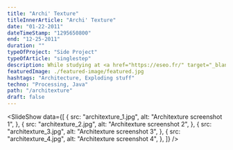 ```yaml
---
title: "Archi' Texture"
titleInnerArticle: "Archi' Texture"
date: "01-22-2011"
dateTimeStamp: "1295650800"
end: "12-25-2011"
duration: ""
typeOfProject: "Side Project"
typeOfArticle: "singlestep"
description: While studying at <a href="https://eseo.fr/" target="_blank">ESEO</a> I explored and tested several programming languages in my spare time.<br>This is how I discovered <a href="http://en.wikipedia.org/wiki/Processing_(programming_language)" target="_blank">Processing</a>, a Java based program made for creative developers.<br>Convinced by the potential of this software I partnered with a <a href="https://www.linkedin.com/in/thibaudgabillard/" target="_blank">friend</a> and launched Archi’ Texture.<br><br><b>Key outcomes:</b><ul><li>Learnt a new programming language (Java).</li><li>Developed an innovative algorythm that manipulates and animates images to create generative art.</li></ul>
featuredImage: ./featured-image/featured.jpg
hashtags: "Architecture, Exploding stuff"
techno: "Processing, Java"
path: "/architexture"
draft: false
---
```


<SlideShow data={[
        {
            src: "architexture_1.jpg",
            alt: "Architexture screenshot 1",
        },
        {
            src: "architexture_2.jpg",
            alt: "Architexture screenshot 2",
        },
        {
            src: "architexture_3.jpg",
            alt: "Architexture screenshot 3",
        },
        {
            src: "architexture_4.jpg",
            alt: "Architexture screenshot 4",
        },
    ]} />
